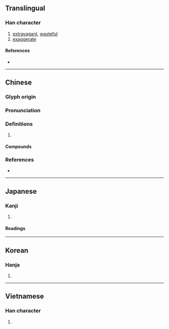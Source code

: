 {{character info/new}}
{{character info|0x2F85F}}
==Translingual==

===Han character===
{{Han char|rn=37|rad=大|as=09|sn=12|four=40604|canj=KJKA|ids=⿱大者}}

# [[extravagant]], [[wasteful]]
# [[exaggerate]]

====References====
* {{Han ref|kx=0253.090|dkj=05964|dj=0514.340|hdz=10542.060|uh=5962|ud=22882|bh=B0F8|bd=45304}}

----

==Chinese==
{{zh-forms}}

===Glyph origin===
{{Han etym}}

===Pronunciation===
{{zh-pron
|m=shē
|c=ce1,se1
|h=pfs=sâ
|mn=qz,xm:sia/tw,zz:chhia
|mn_note=sia - literary; chhia - vernacular
|mc=y
|oc=y
|cat=
}}

===Definitions===
{{zh-hanzi}}

# {{rfdef|zh}}

====Compounds====
{{zh-der|奢侈|奢侈品|奢放|奢望|奢求|奢泰|奢華|奢遮|奢靡|浮奢|省慾去奢|禮奢寧儉|窮奢極侈|窮奢極欲|肆奢|豐奢|豪奢|豪奢放逸|驕奢|驕奢淫佚|驕奢淫泆|驕奢淫逸|驕奢無度}}

===References===
* {{R:yue:Hanzi}}

----

==Japanese==

===Kanji===
{{ja-kanji|grade=|rs=大09}}

# {{rfdef|ja|sort=大09}}

====Readings====
{{ja-readings
|on=しゃ
|kun=おご-る
}}

----

==Korean==

===Hanja===
{{ko-hanja|hangeul=사|rv=sa|mr=sa}}

# {{rfdef|ko|sort=大09}}

----

==Vietnamese==

===Han character===
{{vi-hantu|[[xa]]|rs=大09}}

# {{rfdef|vi|sort=大09}}